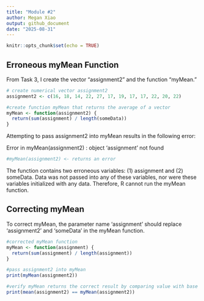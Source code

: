 ```yaml
---
title: "Module #2"
author: Megan Xiao
output: github_document
date: "2025-08-31"
---
```


```r
knitr::opts_chunk$set(echo = TRUE)
```

## Erroneous myMean Function

From Task 3, I create the vector "assignment2" and the function "myMean."
```r
# create numerical vector assignment2
assignment2 <- c(16, 18, 14, 22, 27, 17, 19, 17, 17, 22, 20, 22)

#create function myMean that returns the average of a vector
myMean <- function(assignment2) {
  return(sum(assignment) / length(someData))
}
```

Attempting to pass assignment2 into myMean results in the following error:

Error in myMean(assignment2) : object 'assignment' not found

```r
#myMean(assignment2) <- returns an error

```

The function contains two erroneous variables: (1) assignment and (2) someData. Data was not passed into any of these variables, nor were these variables initialized with any data. Therefore, R cannot run the myMean function.

## Correcting myMean

To correct myMean, the parameter name 'assignment' should replace 'assignment2' and 'someData' in the myMean function.

```r
#corrected myMean function
myMean <- function(assignment) {
  return(sum(assignment) / length(assignment))
}

#pass assignment2 into myMean
print(myMean(assignment2))

#verify myMean returns the correct result by comparing value with base R mean function
print(mean(assignment2) == myMean(assignment2))
```


